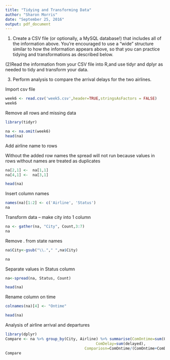 ```yaml
---
title: "Tidying and Transforming Data"
author: "Sharon Morris"
date: "September 25, 2016"
output: pdf_document
---
```


(1) Create a CSV file (or optionally, a MySQL database!) that includes all of the information above. You’re encouraged to use a “wide” structure similar to how the information appears above, so that you can practice tidying and transformations as described below.

(2)Read the information from your CSV file into R,and use tidyr and dplyr as needed to tidy and transform your data.

(3) Perform analysis to compare the arrival delays for the two airlines.

Import csv file

```r
week6 <- read.csv('week5.csv',header=TRUE,stringsAsFactors = FALSE)
week6
```

Remove all rows and missing data

```r
library(tidyr)

na <- na.omit(week6)
head(na)
```

Add airline name to rows

Without the added row names the spread will not run because values in rows without names
are treated as duplicates

```r

na[2,1] <-  na[1,1] 
na[4,1] <-  na[3,1]

head(na)

```


Insert column names

```r

names(na)[1:2] <- c('Airline', 'Status')
na
```

Transform data -- make city into 1 column

```r

na <- gather(na, "City", Count,3:7)
na
```

Remove . from state names

```r
na$City<-gsub("\\."," ",na$City)

na
```


Separate values in Status column

```r
na<-spread(na, Status, Count)

head(na)
```

Rename column on time 

```r
colnames(na)[4] <- "Ontime"

head(na)
```

Analysis of airline arrival and departures

```r
library(dplyr)
Compare <- na %>% group_by(City, Airline) %>% summarise(ComOntime=sum(Ontime), 
                                        ComDelay=sum(delayed), 
                                   Compariosn=ComOntime/(ComOntime+ComDelay)*100)
Compare
```

